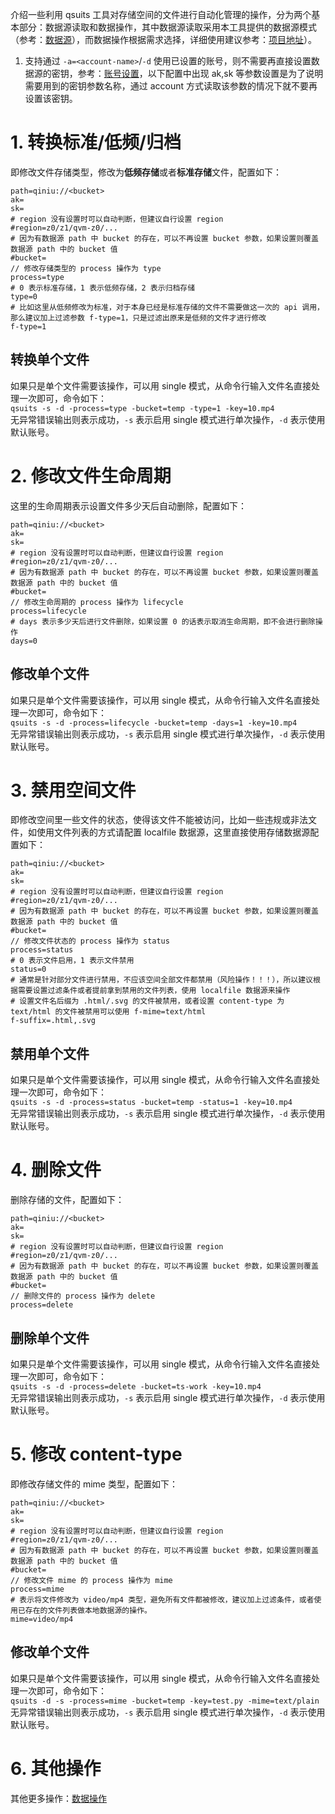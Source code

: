 介绍一些利用 qsuits 工具对存储空间的文件进行自动化管理的操作，分为两个基本部分：数据源读取和数据操作，其中数据源读取采用本工具提供的数据源模式（参考：[数据源](https://github.com/NigelWu95/qiniu-suits-java/blob/master/docs/datasource.md)），而数据操作根据需求选择，详细使用建议参考：[项目地址](https://github.com/NigelWu95/qiniu-suits-java)）。  
 
1. 支持通过 `-a=<account-name>`/`-d` 使用已设置的账号，则不需要再直接设置数据源的密钥，参考：[账号设置](https://github.com/NigelWu95/qiniu-suits-java/blob/master/README.md#账号设置)，以下配置中出现 ak,sk 等参数设置是为了说明需要用到的密钥参数名称，通过 account 方式读取该参数的情况下就不要再设置该密钥。  

# 1. 转换标准/低频/归档
即修改文件存储类型，修改为**低频存储**或者**标准存储**文件，配置如下：  
```
path=qiniu://<bucket>
ak=
sk=
# region 没有设置时可以自动判断，但建议自行设置 region
#region=z0/z1/qvm-z0/...
# 因为有数据源 path 中 bucket 的存在，可以不再设置 bucket 参数，如果设置则覆盖数据源 path 中的 bucket 值
#bucket=
// 修改存储类型的 process 操作为 type
process=type
# 0 表示标准存储，1 表示低频存储，2 表示归档存储
type=0
# 比如这里从低频修改为标准，对于本身已经是标准存储的文件不需要做这一次的 api 调用，那么建议加上过滤参数 f-type=1，只是过滤出原来是低频的文件才进行修改
f-type=1
```  

## 转换单个文件
如果只是单个文件需要该操作，可以用 single 模式，从命令行输入文件名直接处理一次即可，命令如下：  
`qsuits -s -d -process=type -bucket=temp -type=1 -key=10.mp4`   
无异常错误输出则表示成功，`-s` 表示启用 single 模式进行单次操作，`-d` 表示使用默认账号。  

# 2. 修改文件生命周期
这里的生命周期表示设置文件多少天后自动删除，配置如下：  
```
path=qiniu://<bucket>
ak=
sk=
# region 没有设置时可以自动判断，但建议自行设置 region
#region=z0/z1/qvm-z0/...
# 因为有数据源 path 中 bucket 的存在，可以不再设置 bucket 参数，如果设置则覆盖数据源 path 中的 bucket 值
#bucket=
// 修改生命周期的 process 操作为 lifecycle
process=lifecycle
# days 表示多少天后进行文件删除，如果设置 0 的话表示取消生命周期，即不会进行删除操作
days=0
```  

## 修改单个文件
如果只是单个文件需要该操作，可以用 single 模式，从命令行输入文件名直接处理一次即可，命令如下：  
`qsuits -s -d -process=lifecycle -bucket=temp -days=1 -key=10.mp4`   
无异常错误输出则表示成功，`-s` 表示启用 single 模式进行单次操作，`-d` 表示使用默认账号。  

# 3. 禁用空间文件
即修改空间里一些文件的状态，使得该文件不能被访问，比如一些违规或非法文件，如使用文件列表的方式请配置 localfile 数据源，这里直接使用存储数据源配置如下：  
```
path=qiniu://<bucket>
ak=
sk=
# region 没有设置时可以自动判断，但建议自行设置 region
#region=z0/z1/qvm-z0/...
# 因为有数据源 path 中 bucket 的存在，可以不再设置 bucket 参数，如果设置则覆盖数据源 path 中的 bucket 值
#bucket=
// 修改文件状态的 process 操作为 status
process=status
# 0 表示文件启用，1 表示文件禁用
status=0
# 通常是针对部分文件进行禁用，不应该空间全部文件都禁用（风险操作！！！），所以建议根据需要设置过滤条件或者提前拿到禁用的文件列表，使用 localfile 数据源来操作
# 设置文件名后缀为 .html/.svg 的文件被禁用，或者设置 content-type 为 text/html 的文件被禁用可以使用 f-mime=text/html
f-suffix=.html,.svg
```  

## 禁用单个文件
如果只是单个文件需要该操作，可以用 single 模式，从命令行输入文件名直接处理一次即可，命令如下：  
`qsuits -s -d -process=status -bucket=temp -status=1 -key=10.mp4`   
无异常错误输出则表示成功，`-s` 表示启用 single 模式进行单次操作，`-d` 表示使用默认账号。  

# 4. 删除文件
删除存储的文件，配置如下：  
```
path=qiniu://<bucket>
ak=
sk=
# region 没有设置时可以自动判断，但建议自行设置 region
#region=z0/z1/qvm-z0/...
# 因为有数据源 path 中 bucket 的存在，可以不再设置 bucket 参数，如果设置则覆盖数据源 path 中的 bucket 值
#bucket=
// 删除文件的 process 操作为 delete
process=delete
```  

## 删除单个文件
如果只是单个文件需要该操作，可以用 single 模式，从命令行输入文件名直接处理一次即可，命令如下：  
`qsuits -s -d -process=delete -bucket=ts-work -key=10.mp4`   
无异常错误输出则表示成功，`-s` 表示启用 single 模式进行单次操作，`-d` 表示使用默认账号。  

# 5. 修改 content-type
即修改存储文件的 mime 类型，配置如下：  
```
path=qiniu://<bucket>
ak=
sk=
# region 没有设置时可以自动判断，但建议自行设置 region
#region=z0/z1/qvm-z0/...
# 因为有数据源 path 中 bucket 的存在，可以不再设置 bucket 参数，如果设置则覆盖数据源 path 中的 bucket 值
#bucket=
// 修改文件 mime 的 process 操作为 mime
process=mime
# 表示将文件修改为 video/mp4 类型，避免所有文件都被修改，建议加上过滤条件，或者使用已存在的文件列表做本地数据源的操作。
mime=video/mp4
```

## 修改单个文件
如果只是单个文件需要该操作，可以用 single 模式，从命令行输入文件名直接处理一次即可，命令如下：  
`qsuits -d -s -process=mime -bucket=temp -key=test.py -mime=text/plain`   
无异常错误输出则表示成功，`-s` 表示启用 single 模式进行单次操作，`-d` 表示使用默认账号。  

# 6. 其他操作
其他更多操作：[数据操作](https://developer.qiniu.com/kodo/tools/6263/the-command-line-tools-qsuits#10)